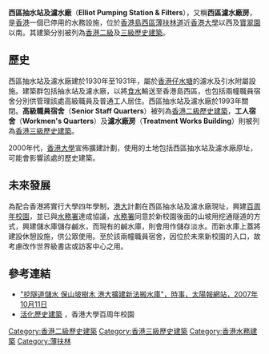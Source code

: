 {{Expand|time=2013-10-26}}
{{水厂
|中文名称=西區抽水站及濾水廠
|英文名称=Elliot Pumping Station & Filters
|水厂图像=
|地址={{HKG}}<br/>香港島西區薄扶林道近香港大學以西及寶翠園以南
|坐标=X
|建筑风格=X
|始建日期=1930年
|供水日期=
|上级公司=
|日供水量=
|年总供水量=
|员工人数=
|厂长=
|水生产线=
|沉淀池=
|快滤池=
|进出水机组=X台
|高低压配电室=X
}}
{{Otheruses|西環濾水廠|subject=香港薄扶林道的水務設施|other=香港旭龢道的水務設施}}

'''西區抽水站及濾水廠'''（'''Elliot Pumping Station & Filters'''），又稱'''西區濾水廠房'''，是[[香港|香港]]一個已停用的水務設施，位於[[香港島|香港島]][[西環|西區]][[薄扶林道|薄扶林道]]近[[香港大學|香港大學]]以西及[[寶翠園|寶翠園]]以南。其建築分別被列為[[香港二級歷史建築|香港二級]]及[[香港三級歷史建築|三級歷史建築]]。

==歷史==
西區抽水站及濾水廠建於1930年至1931年，屬於[[香港仔水塘|香港仔水塘]]的濾水及引水附屬設施。建築群包括抽水站及濾水廠，以將[[食水|食水]]輸送至香港島西區，也包括兩幢職員宿舍分別供管理該處高級職員及普通工人居住。西區抽水站及濾水廠於1993年關閉。'''高級職員宿舍'''（'''Senior Staff Quarters'''）被列為[[香港二級歷史建築|香港二級歷史建築]]，'''工人宿舍'''（'''Workmen's Quarters'''）及'''濾水廠房'''（'''Treatment Works Building'''）則被列為[[香港三級歷史建築|香港三級歷史建築]]。

2000年代，[[香港大學|香港大學]]宣佈擴建計劃，使用的土地包括西區抽水站及濾水廠原址，可能會影響該處的歷史建築。

==未來發展==
為配合香港將實行大學四年學制，[[港大|港大]]計劃在西區抽水站及濾水廠現址，興建[[百周年校園|百周年校園]]，並已與[[水務署|水務署]]達成協議，[[水務署|水務署]]同意於新校園後面的山坡用挖通隧道的方式，興建儲水庫儲存鹹水，而現有的鹹水庫，則會用作儲存淡水。而新水庫上蓋將建設休憩設施，供公眾使用。至於該兩幢職員宿舍，因位於未來新校園的入口，故考慮改作世界級書店或訪客中心之用。

==參考連結==
*[http://the-sun.on.cc/channels/news/20071011/20071011021438_0000.html "挖隧道儲水  保山坡樹木  港大擴建新法搬水庫"，時事，太陽報網站，2007年10月11日]
* [http://www4.hku.hk/cecampus/chi/enews/article.php?id=80 活化歷史建築] {{Wayback|url=http://www4.hku.hk/cecampus/chi/enews/article.php?id=80 |date=20150515043139 }}，香港大學百周年校園

{{香港二級歷史建築}}
{{香港三級歷史建築}}

{{HK-buil-stub}}

[[Category:香港二級歷史建築|Category:香港二級歷史建築]]
[[Category:香港三級歷史建築|Category:香港三級歷史建築]]
[[Category:香港水務建築|Category:香港水務建築]]
[[Category:薄扶林|Category:薄扶林]]
